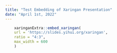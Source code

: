 ```yaml
---
title: "Test Embedding of Xaringan Presentation"
date: "April 1st, 2022"
---
```


```r
    xaringanExtra::embed_xaringan(
    url = 'https://slides.yihui.org/xaringan',
    ratio = "4:3",
    max_width = 600
    )
```
